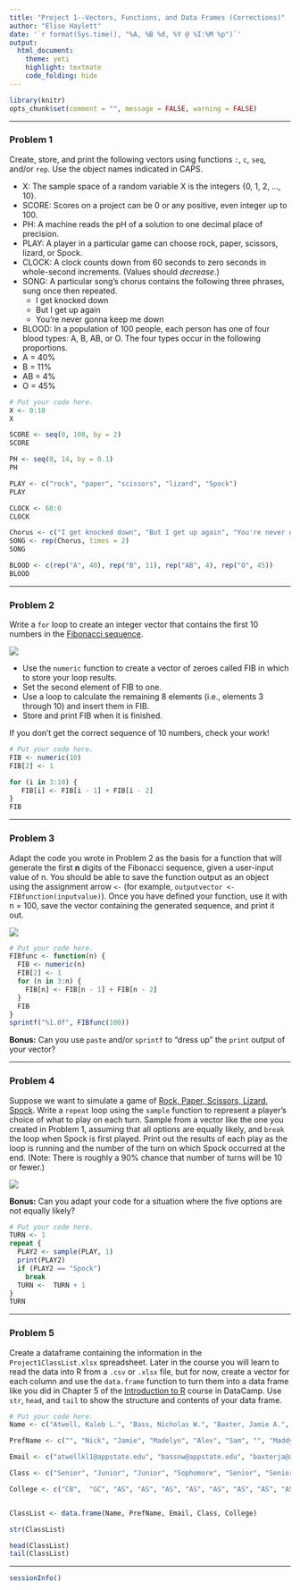 ```yaml
---
title: "Project 1--Vectors, Functions, and Data Frames (Corrections)"
author: "Elise Haylett"
date: '`r format(Sys.time(), "%A, %B %d, %Y @ %I:%M %p")`'
output: 
  html_document: 
    theme: yeti
    highlight: textmate
    code_folding: hide
---
```


```r
library(knitr)
opts_chunk$set(comment = "", message = FALSE, warning = FALSE)
```

***
### **Problem 1**
  
Create, store, and print the following vectors using functions `:`, `c`, `seq`, and/or `rep`. Use the object names indicated in CAPS.

* X: The sample space of a random variable X is the integers {0, 1, 2, ..., 10}.
* SCORE: Scores on a project can be 0 or any positive, even integer up to 100.
* PH: A machine reads the pH of a solution to one decimal place of precision.
* PLAY: A player in a particular game can choose rock, paper, scissors, lizard, or Spock.
* CLOCK: A clock counts down from 60 seconds to zero seconds in whole-second increments. (Values should *decrease*.)
* SONG: A particular song's chorus contains the following three phrases, sung once then repeated.
    + I get knocked down
    + But I get up again
    + You're never gonna keep me down
* BLOOD: In a population of 100 people, each person has one of four blood types: A, B, AB, or O. The four types occur in the following proportions.
+ A = 40%
+ B = 11%
+ AB = 4%
+ O = 45%

```r
# Put your code here.
X <- 0:10
X

SCORE <- seq(0, 100, by = 2)
SCORE 

PH <- seq(0, 14, by = 0.1)
PH

PLAY <- c("rock", "paper", "scissors", "lizard", "Spock")
PLAY

CLOCK <- 60:0
CLOCK

Chorus <- c("I get knocked down", "But I get up again", "You're never gonna keep me down")
SONG <- rep(Chorus, times = 2)
SONG

BLOOD <- c(rep("A", 40), rep("B", 11), rep("AB", 4), rep("O", 45))
BLOOD 
```


***
### **Problem 2**

Write a `for` loop to create an integer vector that contains the first 10 numbers in the [Fibonacci sequence](https://www.mathsisfun.com/numbers/fibonacci-sequence.html). 

![](https://www.onlinemathlearning.com/image-files/fibonacci-golden-spiral.png)

* Use the `numeric` function to create a vector of zeroes called FIB in which to store your loop results. 
* Set the second element of FIB to one.
* Use a loop to calculate the remaining 8 elements (i.e., elements 3 through 10) and insert them in FIB.
* Store and print FIB when it is finished.

If you don't get the correct sequence of 10 numbers, check your work!
  
```r
# Put your code here.
FIB <- numeric(10)
FIB[2] <- 1

for (i in 3:10) {
   FIB[i] <- FIB[i - 1] + FIB[i - 2]
}
FIB
```


***
### **Problem 3**

Adapt the code you wrote in Problem 2 as the basis for a function that will generate the first **n** digits of the Fibonacci sequence, given a user-input value of n. You should be able to save the function output as an object using the assignment arrow `<-` (for example, `outputvector <- FIBfunction(inputvalue)`). Once you have defined your function, use it with n = 100, save the vector containing the generated sequence, and print it out.

![](https://stat-jet-asu.github.io/Moodlepics/functionmachine.png)

```r
# Put your code here.
FIBfunc <- function(n) {
  FIB <- numeric(n)
  FIB[2] <- 1
  for (n in 3:n) {
    FIB[n] <- FIB[n - 1] + FIB[n - 2]
  }
  FIB 
}
sprintf("%1.0f", FIBfunc(100))
```

**Bonus:** Can you use `paste` and/or `sprintf` to "dress up" the `print` output of your vector?


***
### **Problem 4**

Suppose we want to simulate a game of [Rock, Paper, Scissors, Lizard, Spock](http://www.samkass.com/theories/RPSSL.html). Write a `repeat` loop using the `sample` function to represent a player's choice of what to play on each turn. Sample from a vector like the one you created in Problem 1, assuming that all options are equally likely, and `break` the loop when Spock is first played. Print out the results of each play as the loop is running and the number of the turn on which Spock occurred at the end. (Note: There is roughly a 90% chance that number of turns will be 10 or fewer.)

![](https://lh5.googleusercontent.com/--BKdiYZnOSQ/VPGhXs-FnPI/AAAAAAAAL9E/o5z6hrTZUqk/s500/20150228-rock_paper_scissors_lizard_spock.gif)

**Bonus:** Can you adapt your code for a situation where the five options are not equally likely?

```r
# Put your code here.
TURN <- 1
repeat {
  PLAY2 <- sample(PLAY, 1)
  print(PLAY2)
  if (PLAY2 == "Spock") 
    break
  TURN <-  TURN + 1
}
TURN
```


***
### **Problem 5**

Create a dataframe containing the information in the `Project1ClassList.xlsx` spreadsheet. Later in the course you will learn to read the data into R from a `.csv` or `.xlsx` file, but for now, create a vector for each column and use the `data.frame` function to turn them into a data frame like you did in Chapter 5 of the [Introduction to R](https://www.datacamp.com/courses/free-introduction-to-r) course in DataCamp. Use `str`, `head`, and `tail` to show the structure and contents of your data frame.

```r
# Put your code here.
Name <- c("Atwell, Kaleb L.", "Bass, Nicholas W.", "Baxter, Jamie A.", "Baxter, Madelyn M.", "Carter, Nicholas A.", "Daniels, Samantha B.", "Fennell, Charles T.", "Goodman, Madeline M.", "Harrison, Seth W.", "Haylett, Elise C.", "Higginbotham, Baylie", "Lee, Sebastien J.", "McCook, Mary E.", "McCrimmon, Kyera K.", "Miranda-Hernandez, Daniela P.", "Nilsson, Connor S.", "Renko, Anna F.", "Rodriguez Guzman, Bianca D.", "Smith, Joel S.", "Stansberry, Amanda L.", "Tosto, Christopher H.", "Tyndall, Matthew B.", "Ugboro, Hope U.", "Watkins, Alyssa M.", "White, Joseph D.")

PrefName <- c("", "Nick", "Jamie", "Madelyn", "Alex", "Sam", "", "Maddy", "Seth", "", "", "Sebastien", "Maribeth", "Kyera", "Danni", "Connor", "", "", "", "", "Chris", "", "", "", "Daniel")

Email <- c("atwellkl1@appstate.edu", "bassnw@appstate.edu", "baxterja@appstate.edu", "baxtermm@appstate.edu", "carterna3@appstate.edu", "danielssb@appstate.edu", "fennellct@appstate.edu", "goodmanmm@appstate.edu", "harrisonsw@appstate.edu", "haylettec@appstate.edu", "higginbothamb@appstate.edu", "leesj3@appstate.edu", "mccookme@appstate.edu", "mccrimmonkk@appstate.edu", "mirandahernandedp@appstate.edu", "nilssoncs@appstate.edu", "renkoaf@appstate.edu", "rodriguezguzmanbd@appstate.edu", "smithjs5@appstate.edu", "stansberryal@appstate.edu", "tostoch@appstate.edu", "tyndallmb@appstate.edu", "ugborohu@appstate.edu", "watkinsam1@appstate.edu", "whitejd5@appstate.edu")

Class <- c("Senior", "Junior", "Junior", "Sophomore", "Senior", "Senior", "Senior", "Senior", "Junior", "Senior", "Junior", "Junior", "Senior", "Junior", "Senior", "Junior", "Junior", "Sophomore", "Senior", "Junior", "Senior", "Junior", "Senior", "Senior", "Sophomore")

College <- c("CB",  "GC", "AS", "AS", "AS", "AS", "AS", "AS", "AS", "AS", "GC", "AS", "AS", "AS", "AS", "AS", "AS", "GC", "AS", "AS", "AS", "CB", "AS", "AS", "GC")  


ClassList <- data.frame(Name, PrefName, Email, Class, College)

str(ClassList)

head(ClassList)
tail(ClassList)
```


<hr>

```r
sessionInfo()
```
